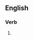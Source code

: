 ==English==

===Verb===
{{head|en|present participle}}

# {{present participle of|italicise|lang=en|nocat=1}}
